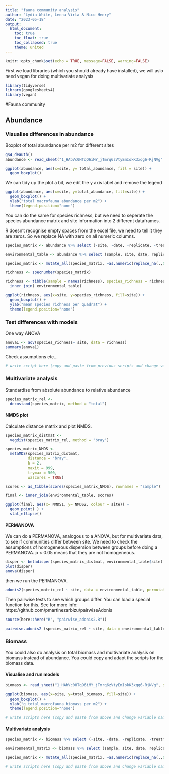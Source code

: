 ```yaml
---
title: "fauna community analysis"
author: "Lydia White, Leena Virta & Nico Henry"
date: "2023-05-18"
output: 
  html_document:
    toc: true
    toc_float: true
    toc_collapsed: true
    theme: united
---
```


```r
knitr::opts_chunk$set(echo = TRUE, message=FALSE, warning=FALSE)
```

First we load libraries (which you should already have installed), we will aslo need vegan for doing multivariate analysis 

```r
library(tidyverse)
library(googlesheets4)
library(vegan)
```

#Fauna community 

## Abundance 

### Visualise differences in abundance

Boxplot of total abundance per m2 for different sites 

```r
gs4_deauth()
abundance <- read_sheet("1_HAbVc0HTqO6iMY_jTmrq6zVtyEmIokK3xqg6-RjNVg" , sheet = "benthos_abundance_m2")

ggplot(abundance, aes(x=site, y= total_abundance, fill = site)) + 
  geom_boxplot()

```

We can tidy up the plot a bit, we edit the y axis label and remove the legend 

```r
ggplot(abundance, aes(x=site, y=total_abundance, fill=site)) + 
  geom_boxplot() +
  ylab("total macrofauna abundance per m2") +
  theme(legend.position="none") 

```

You can do the same for species richness, but we need to seperate the species abundance matrix and site information into 2 different dataframes. 

R doesn't recognise empty spaces from the excel file, we need to tell it they are zeros. 
So we replace NA with zero on all numeric columns. 

```r
species_matrix <- abundance %>% select (-site, -date, -replicate, -treatment, -total_abundance) %>% data.frame(row.names = "sample")

environmental_table <- abundance %>% select (sample, site, date, replicate, treatment, total_abundance) 

species_matrix <- mutate_all(species_matrix, ~as.numeric(replace_na(.,0)))

richness <- specnumber(species_matrix) 

richness <- tibble(sample = names(richness), species_richness = richness) %>% 
  inner_join( environmental_table)

ggplot(richness, aes(x=site, y=species_richness, fill=site)) + 
  geom_boxplot() +
  ylab("mean species richness per quadrat") +
  theme(legend.position="none") 

```

### Test differences with models

One way ANOVA 

```r
anova1 <- aov(species_richness~ site, data = richness)
summary(anova1)
```

Check assumptions etc... 

```r
# write script here (copy and paste from previous scripts and change variable names etc)
```


### Multivariate analysis 

Standardise from absolute abundance to relative abundance

```r

species_matrix_rel <-         
  decostand(species_matrix, method = "total")

```

#### NMDS plot

Calculate distance matrix and plot NMDS. 

```r
species_matrix_distmat <- 
  vegdist(species_matrix_rel, method = "bray")

species_matrix_NMDS <-
  metaMDS(species_matrix_distmat,
          distance = "bray",
          k = 2,
          maxit = 999, 
          trymax = 500,
          wascores = TRUE)

scores <- as_tibble(scores(species_matrix_NMDS), rownames = "sample")

final <- inner_join(environmental_table, scores)

ggplot(final, aes(x= NMDS1, y= NMDS2, colour = site)) + 
  geom_point( ) + 
  stat_ellipse()

```

#### PERMANOVA 

We can do a PERMANOVA, analogous to a ANOVA, but for multivariate data, to see if communities differ between site. We need to check the assumptions of homogeneous dispersion between groups before doing a PERMANOVA. p < 0.05 means that they are not homogeneous. 

```r
disper <- betadisper(species_matrix_distmat, environmental_table$site)
plot(disper)
anova(disper)
```

then we run the PERMANOVA.

```r
adonis2(species_matrix_rel ~ site, data = environmental_table, permutations = 999)

```

Then pairwise tests to see which groups differ. You can load a special function for this. See for more info: https://github.com/pmartinezarbizu/pairwiseAdonis

```r

source(here::here("R", "pairwise_adonis2.R"))

pairwise.adonis2 (species_matrix_rel ~ site, data = environmental_table, permutations = 999)

```

### Biomass  

You could also do analysis on total biomass and multivariate analysis on biomass instead of abundance. You could copy and adapt the scripts for the biomass data. 

#### Visualise and run models

```r
biomass <- read_sheet("1_HAbVc0HTqO6iMY_jTmrq6zVtyEmIokK3xqg6-RjNVg", sheet = "benthos_biomass_m2")

ggplot(biomass, aes(x=site, y=total_biomass, fill=site)) + 
  geom_boxplot() +
  ylab("g total macrofauna biomass per m2") +
  theme(legend.position="none") 

# write scripts here (copy and paste from above and change variable names etc)

```

#### Multivariate analysis


```r
species_matrix <- biomass %>% select (-site, -date, -replicate, -treatment, -total_biomass, -total_biomass_dry, -total_biomass_carbon) %>% data.frame(row.names = "sample")

environmental_matrix <- biomass %>% select (sample, site, date, replicate, treatment, total_biomass)

species_matrix <- mutate_all(species_matrix, ~as.numeric(replace_na(.,0)))

# write scripts here (copy and paste from above and change variable names etc)
```


